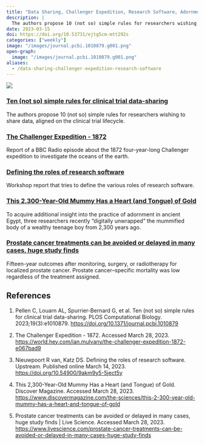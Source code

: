 ```yaml
---
title: "Data Sharing, Challenger Expedition, Research Software, Adornment, Prostate Cancer"
description: |
  The authors propose 10 (not so) simple rules for researchers wishing to share data, aligned on the clinical trial lifecycle.
date: 2023-03-15
doi: https://doi.org/10.53731/ejtg5cm-mtt292s
categories: ["weekly"]
image: "/images/journal.pcbi.1010879.g001.png"
open-graph:
  image: "/images/journal.pcbi.1010879.g001.png"
aliases:
  - /data-sharing-challenger-expedition-research-software
---
```


![](/images/journal.pcbi.1010879.g001.png)

### [Ten (not so) simple rules for clinical trial data-sharing](https://doi.org/10.1371/journal.pcbi.1010879)
The authors propose 10 (not so) simple rules for researchers wishing to share data, aligned on the clinical trial lifecycle.

### [The Challenger Expedition - 1872](https://world.hey.com/ian.mulvany/the-challenger-expedition-1872-e067bad9)
Report of a BBC Radio episode about the 1872 four-year-long Challenger expedition to investigate the oceans of the earth.

### [Defining the roles of research software](https://doi.org/10.54900/9akm9y5-5ject5y)
Workshop report that tries to define the various roles of research software.

### [This 2,300-Year-Old Mummy Has a Heart (and Tongue) of Gold](https://www.discovermagazine.com/the-sciences/this-2-300-year-old-mummy-has-a-heart-and-tongue-of-gold)
To acquire additional insight into the practice of adornment in ancient Egypt, three researchers recently "digitally unwrapped" the mummified body of a wealthy teenage boy from 2,300 years ago.

### [Prostate cancer treatments can be avoided or delayed in many cases, huge study finds](https://www.livescience.com/prostate-cancer-treatments-can-be-avoided-or-delayed-in-many-cases-huge-study-finds)
Fifteen-year outcomes after monitoring, surgery, or radiotherapy for localized prostate cancer. Prostate cancer–specific mortality was low regardless of the treatment assigned.

## References

1. Pellen C, Louarn AL, Spurrier-Bernard G, et al. Ten (not so) simple rules for clinical trial data-sharing. PLOS Computational Biology. 2023;19(3):e1010879. <https://doi.org/10.1371/journal.pcbi.1010879>

1. The Challenger Expedition - 1872. Accessed March 28, 2023. <https://world.hey.com/ian.mulvany/the-challenger-expedition-1872-e067bad9>

1. Nieuwpoort R van, Katz DS. Defining the roles of research software. Upstream. Published online March 14, 2023. <https://doi.org/10.54900/9akm9y5-5ject5y>

1. This 2,300-Year-Old Mummy Has a Heart (and Tongue) of Gold. Discover Magazine. Accessed March 28, 2023. <https://www.discovermagazine.com/the-sciences/this-2-300-year-old-mummy-has-a-heart-and-tongue-of-gold>

1. Prostate cancer treatments can be avoided or delayed in many cases, huge study finds | Live Science. Accessed March 28, 2023. <https://www.livescience.com/prostate-cancer-treatments-can-be-avoided-or-delayed-in-many-cases-huge-study-finds>
